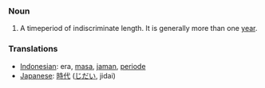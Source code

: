 === Noun ===
# A timeperiod of indiscriminate length.  It is generally more than one [[year]].

=== Translations ===
*[[Indonesian]]: era, [[masa]], [[jaman]], [[periode]]
*[[Japanese]]: [[時代]] ([[じだい]], jidai)